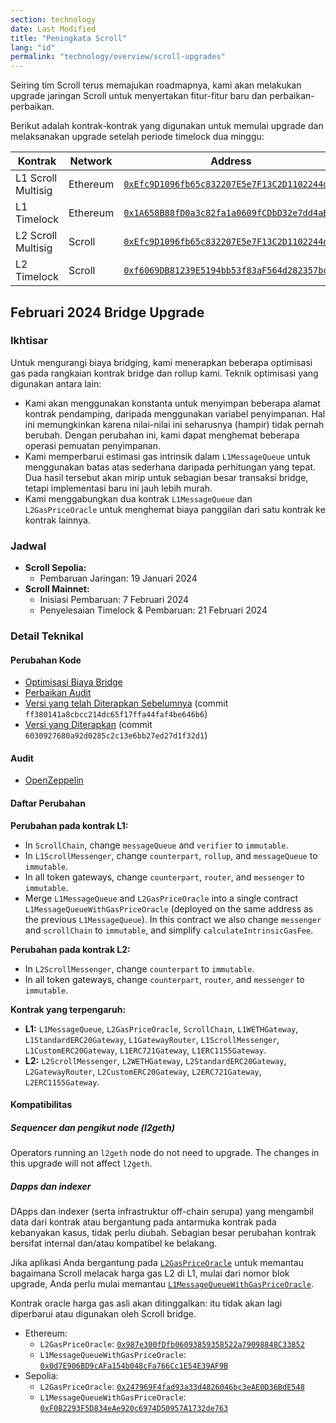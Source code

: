 ```yaml
---
section: technology
date: Last Modified
title: "Peningkata Scroll"
lang: "id"
permalink: "technology/overview/scroll-upgrades"
---
```


Seiring tim Scroll terus memajukan roadmapnya, kami akan melakukan upgrade jaringan Scroll untuk menyertakan fitur-fitur baru dan perbaikan-perbaikan.

Berikut adalah kontrak-kontrak yang digunakan untuk memulai upgrade dan melaksanakan upgrade setelah periode timelock dua minggu:

| Kontrak         | Network                                                      | Address | 
| ------------------------ | ------- | - | 
| L1 Scroll Multisig | Ethereum| [`0xEfc9D1096fb65c832207E5e7F13C2D1102244dbe`](https://etherscan.io/address/0xEfc9D1096fb65c832207E5e7F13C2D1102244dbe)| 
| L1 Timelock |  Ethereum| [`0x1A658B88fD0a3c82fa1a0609fCDbD32e7dd4aB9C`](https://etherscan.io/address/0x1A658B88fD0a3c82fa1a0609fCDbD32e7dd4aB9C)| 
| L2 Scroll Multisig | Scroll| [`0xEfc9D1096fb65c832207E5e7F13C2D1102244dbe`](https://scrollscan.com/address/0xEfc9D1096fb65c832207E5e7F13C2D1102244dbe)|
| L2 Timelock | Scroll | [`0xf6069DB81239E5194bb53f83aF564d282357bc99`](https://scrollscan.com/address/0xf6069DB81239E5194bb53f83aF564d282357bc99)|

## Februari 2024 Bridge Upgrade

### Ikhtisar

Untuk mengurangi biaya bridging, kami menerapkan beberapa optimisasi gas pada rangkaian kontrak bridge dan rollup kami. Teknik optimisasi yang digunakan antara lain:

- Kami akan menggunakan konstanta untuk menyimpan beberapa alamat kontrak pendamping, daripada menggunakan variabel penyimpanan. Hal ini memungkinkan karena nilai-nilai ini seharusnya (hampir) tidak pernah berubah. Dengan perubahan ini, kami dapat menghemat beberapa operasi pemuatan penyimpanan.
- Kami memperbarui estimasi gas intrinsik dalam `L1MessageQueue` untuk menggunakan batas atas sederhana daripada perhitungan yang tepat. Dua hasil tersebut akan mirip untuk sebagian besar transaksi bridge, tetapi implementasi baru ini jauh lebih murah.
- Kami menggabungkan dua kontrak `L1MessageQueue` dan `L2GasPriceOracle` untuk menghemat biaya panggilan dari satu kontrak ke kontrak lainnya.

### Jadwal


- **Scroll Sepolia:**
	- Pembaruan Jaringan: 19 Januari 2024
- **Scroll Mainnet:**
	- Inisiasi Pembaruan: 7 Februari 2024
	- Penyelesaian Timelock & Pembaruan: 21 Februari 2024


### Detail Teknikal

#### Perubahan Kode

- [Optimisasi Biaya Bridge](https://github.com/scroll-tech/scroll/pull/1011)
- [Perbaikan Audit](https://github.com/scroll-tech/scroll/pulls?q=OZ+is%3Apr+created%3A2024-01-27..2024-02-10)
- [Versi yang telah Diterapkan Sebelumnya](https://github.com/scroll-tech/scroll/tree/ff380141a8cbcc214dc65f17ffa44faf4be646b6) (commit `ff380141a8cbcc214dc65f17ffa44faf4be646b6`)
- [Versi yang Diterapkan](https://github.com/scroll-tech/scroll/tree/6030927680a92d0285c2c13e6bb27ed27d1f32d1) (commit `6030927680a92d0285c2c13e6bb27ed27d1f32d1`)

#### Audit

- [OpenZeppelin](https://blog.openzeppelin.com/scroll-bridge-gas-optimizations-audit)

#### Daftar Perubahan

**Perubahan pada kontrak L1:**

- In `ScrollChain`, change `messageQueue` and `verifier` to `immutable`.
- In `L1ScrollMessenger`, change `counterpart`, `rollup`, and `messageQueue` to `immutable`.
- In all token gateways, change `counterpart`, `router`, and `messenger` to `immutable`.
- Merge `L1MessageQueue` and `L2GasPriceOracle` into a single contract `L1MessageQueueWithGasPriceOracle` (deployed on the same address as the previous `L1MessageQueue`). In this contract we also change `messenger` and `scrollChain` to `immutable`, and simplify `calculateIntrinsicGasFee`.

**Perubahan pada kontrak L2:**

- In `L2ScrollMessenger`, change `counterpart` to `immutable`.
- In all token gateways, change `counterpart`, `router`, and `messenger` to `immutable`.

**Kontrak yang terpengaruh:**

- **L1:** `L1MessageQueue`, `L2GasPriceOracle`, `ScrollChain`, `L1WETHGateway`, `L1StandardERC20Gateway`, `L1GatewayRouter`, `L1ScrollMessenger`, `L1CustomERC20Gateway`, `L1ERC721Gateway`, `L1ERC1155Gateway`.
- **L2:** `L2ScrollMessenger`, `L2WETHGateway`, `L2StandardERC20Gateway`, `L2GatewayRouter`, `L2CustomERC20Gateway`, `L2ERC721Gateway`, `L2ERC1155Gateway`.

#### Kompatibilitas

##### Sequencer dan pengikut node (l2geth)

Operators running an `l2geth` node do not need to upgrade. The changes in this upgrade will not affect `l2geth`.

##### Dapps dan indexer

DApps dan indexer (serta infrastruktur off-chain serupa) yang mengambil data dari kontrak atau bergantung pada antarmuka kontrak pada kebanyakan kasus, tidak perlu diubah. Sebagian besar perubahan kontrak bersifat internal dan/atau kompatibel ke belakang.

Jika aplikasi Anda bergantung pada [`L2GasPriceOracle`](https://etherscan.io/address/0x987e300fDfb06093859358522a79098848C33852) untuk memantau bagaimana Scroll melacak harga gas L2 di L1, mulai dari nomor blok upgrade, Anda perlu mulai memantau [`L1MessageQueueWithGasPriceOracle`](https://etherscan.io/address/0x0d7E906BD9cAFa154b048cFa766Cc1E54E39AF9B).

Kontrak oracle harga gas asli akan ditinggalkan: itu tidak akan lagi diperbarui atau digunakan oleh Scroll bridge.

- Ethereum:
	- `L2GasPriceOracle`: [`0x987e300fDfb06093859358522a79098848C33852`](https://etherscan.io/address/0x987e300fDfb06093859358522a79098848C33852)
	- `L1MessageQueueWithGasPriceOracle`: [`0x0d7E906BD9cAFa154b048cFa766Cc1E54E39AF9B`](https://etherscan.io/address/0x0d7E906BD9cAFa154b048cFa766Cc1E54E39AF9B)
- Sepolia:
	- `L2GasPriceOracle`: [`0x247969F4fad93a33d4826046bc3eAE0D36BdE548`](https://sepolia.etherscan.io/address/0x247969F4fad93a33d4826046bc3eAE0D36BdE548)
	- `L1MessageQueueWithGasPriceOracle`: [`0xF0B2293F5D834eAe920c6974D50957A1732de763`](https://sepolia.etherscan.io/address/0xF0B2293F5D834eAe920c6974D50957A1732de763)